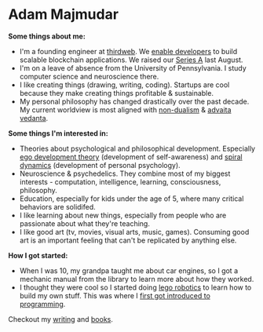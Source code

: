 # Adam Majmudar

**Some things about me:**

- I'm a founding engineer at [thirdweb](https://twitter.com/thirdweb). We [enable developers](https://thirdweb.com/) to build scalable blockchain applications. We raised our [Series A](https://techcrunch.com/2022/08/24/thirdweb-raises-24m-at-a-160m-valuation-from-haun-ventures-shopify-and-coinbase-for-its-web3-development-kit/) last August.
- I'm on a leave of absence from the University of Pennsylvania. I study computer science and neuroscience there.
- I like creating things (drawing, writing, coding). Startups are cool because they make creating things profitable & sustainable.
- My personal philosophy has changed drastically over the past decade. My current worldview is most aligned with [non-dualism](https://en.wikipedia.org/wiki/Nondualism) & [advaita vedanta](https://en.wikipedia.org/wiki/Advaita_Vedanta).

**Some things I'm interested in:**

- Theories about psychological and philosophical development. Especially [ego development theory](https://www.actualized.org/wordpress/wp-content/uploads/9-levels-of-ego-development-cook-greuter.pdf) (development of self-awareness) and [spiral dynamics](https://www.amazon.com/Spiral-Dynamics-Mastering-Values-Leadership/dp/1405133562) (development of personal psychology).
- Neuroscience & psychedelics. They combine most of my biggest interests - computation, intelligence, learning, consciousness, philosophy.
- Education, especially for kids under the age of 5, where many critical behaviors are solidifed.
- I like learning about new things, especially from people who are passionate about what they're teaching.
- I like good art (tv, movies, visual arts, music, games). Consuming good art is an important feeling that can't be replicated by anything else.

**How I got started:**

- When I was 10, my grandpa taught me about car engines, so I got a mechanic manual from the library to learn more about how they worked.
- I thought they were cool so I started doing [lego robotics](https://en.wikipedia.org/wiki/Lego_Mindstorms_NXT) to learn how to build my own stuff. This was where I [first got introduced to programming](https://www.generationrobots.com/blog/en/nxt-g-the-development-environment-supplied-with-lego-mindstorms-nxt-g/).

Checkout my [writing](/writing) and [books](/books).
